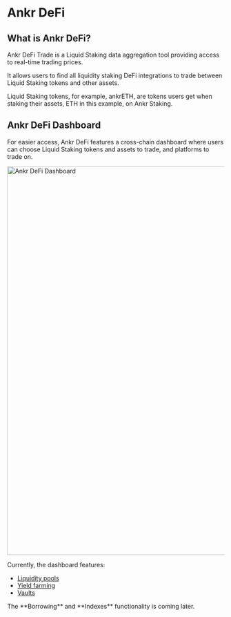 
# Ankr DeFi 

## What is Ankr DeFi?

Ankr DeFi Trade is a Liquid Staking data aggregation tool providing access to real-time trading prices.

It allows users to find all liquidity staking DeFi integrations to trade between Liquid Staking tokens and other assets.

Liquid Staking tokens, for example, ankrETH, are tokens users get when staking their assets, ETH in this example, on Ankr Staking. 

## Ankr DeFi Dashboard 
For easier access, Ankr DeFi features a cross-chain dashboard where users can choose Liquid Staking tokens and assets to trade, and platforms to trade on.

<img src="/docs/defi/defi-dashboard.png" alt="Ankr DeFi Dashboard " class="responsive-pic" width="900" />

Currently, the dashboard features:
* [Liquidity pools](/defi/liquidity-pools)
* [Yield farming](defi/yield-farming)
* [Vaults](/defi/vaults)

<Callout>
The **Borrowing** and **Indexes** functionality is coming later.
</Callout>





